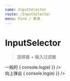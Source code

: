 ```yaml
---
name: InputSelector
route: /InputSelector
menu: Form / 表单
---
```



# InputSelector

<Props of={InputSelector} />

> 选择器 + 输入过滤器

<Playground>
  <div className="layout col j-c-c" style={{height: 300}}>
    <div className="layout">
      <div className="mr10">
        <span className="mr10">一般的</span>
        <InputSelector
          values={{
            value1: 'value1',
            value2: 'value2',
            value3: 'value3',
          }}
          onChange={e => {
            console.log(e)
          }} />
      </div>
      <div>
        <span className="mr10">向上弹出</span>
        <InputSelector
          position="top"
          values={{
            value1: 'value1',
            value2: 'value2',
            value3: 'value3',
          }}
          onChange={e => {
            console.log(e)
          }} />
      </div>
    </div>
  </div>
</Playground>
